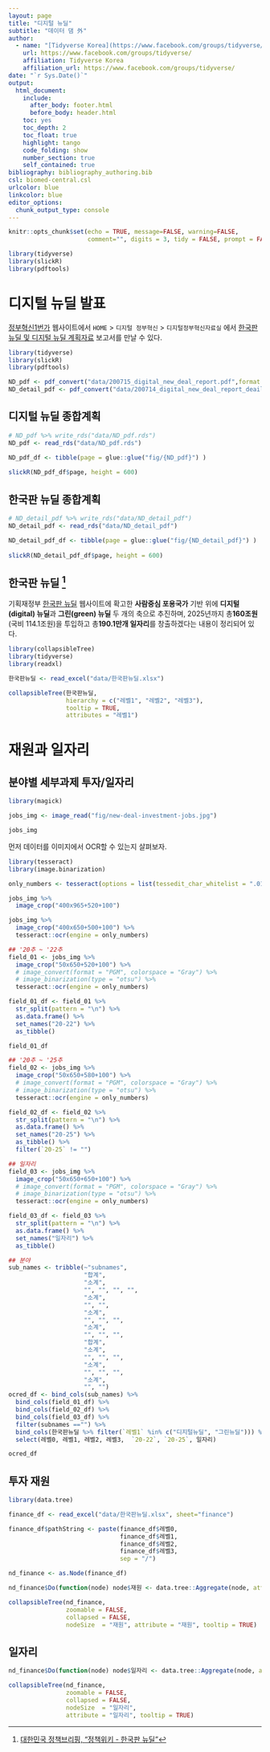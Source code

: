 ```yaml
---
layout: page
title: "디지털 뉴딜"
subtitle: "데이터 댐 外"
author:
  - name: "[Tidyverse Korea](https://www.facebook.com/groups/tidyverse/)"
    url: https://www.facebook.com/groups/tidyverse/
    affiliation: Tidyverse Korea
    affiliation_url: https://www.facebook.com/groups/tidyverse/
date: "`r Sys.Date()`"
output:
  html_document: 
    include:
      after_body: footer.html
      before_body: header.html
    toc: yes
    toc_depth: 2
    toc_float: true
    highlight: tango
    code_folding: show
    number_section: true
    self_contained: true
bibliography: bibliography_authoring.bib
csl: biomed-central.csl
urlcolor: blue
linkcolor: blue
editor_options: 
  chunk_output_type: console
---
```


```r
knitr::opts_chunk$set(echo = TRUE, message=FALSE, warning=FALSE,
                      comment="", digits = 3, tidy = FALSE, prompt = FALSE, fig.align = 'center')

library(tidyverse)
library(slickR)
library(pdftools)
```


# 디지털 뉴딜 발표 {#digital-new-deal}

[정부혁신1번가](https://www.innogov.go.kr/) 웹사이트에서 `HOME` > `디지털 정부혁신` > `디지털정부혁신자료실` 에서 [한국판 뉴딜 및 디지털 뉴딜 계획자료](https://www.innogov.go.kr/ucms/bbs/B0000051/view.do?nttId=4201&menuNo=300145&pageIndex=1) 보고서를 만날 수 있다.


```r
library(tidyverse)
library(slickR)
library(pdftools)

ND_pdf <- pdf_convert("data/200715_digital_new_deal_report.pdf",format = 'png',verbose = FALSE)
ND_detail_pdf <- pdf_convert("data/200714_digital_new_deal_report_deail.pdf",format = 'png',verbose = FALSE)
```

## 디지털 뉴딜 종합계획 {#digital-new-deal-detail}

```r
# ND_pdf %>% write_rds("data/ND_pdf.rds")
ND_pdf <- read_rds("data/ND_pdf.rds")

ND_pdf_df <- tibble(page = glue::glue("fig/{ND_pdf}") )
  
slickR(ND_pdf_df$page, height = 600)
```

## 한국판 뉴딜 종합계획 {#korean-new-deal}

```r
# ND_detail_pdf %>% write_rds("data/ND_detail_pdf")
ND_detail_pdf <- read_rds("data/ND_detail_pdf")

ND_detail_pdf_df <- tibble(page = glue::glue("fig/{ND_detail_pdf}") )
  
slickR(ND_detail_pdf_df$page, height = 600)
```

## 한국판 뉴딜 [^new-deal-with-money] {#korean-new-deal-moef}

[^new-deal-with-money]: [대한민국 정책브리핑, "정책위키 - 한국판 뉴딜"](http://www.korea.kr/special/policyCurationView.do?newsId=148874860)

기획재정부 [한국판 뉴딜](http://www.moef.go.kr/mp/nd/newDeal.do) 웹사이트에 확고한 **사람중심 포용국가** 기반 위에 **디지털(digital) 뉴딜**과 **그린(green) 뉴딜** 두 개의 축으로 추진하며, 2025년까지 총**160조원**(국비 114.1조원)을 투입하고 총**190.1만개 일자리**를 창출하겠다는 내용이 정리되어 있다.

```r
library(collapsibleTree)
library(tidyverse)
library(readxl)

한국판뉴딜 <- read_excel("data/한국판뉴딜.xlsx")

collapsibleTree(한국판뉴딜, 
                hierarchy = c("레벨1", "레벨2", "레벨3"),
                tooltip = TRUE,
                attributes = "레벨1")
```


# 재원과 일자리 {#investment-jobs}

## 분야별 세부과제 투자/일자리 {#investment-jobs-fig}

```r
library(magick)

jobs_img <- image_read("fig/new-deal-investment-jobs.jpg")

jobs_img
```

먼저 데이터를 이미지에서 OCR할 수 있는지 살펴보자.

```r
library(tesseract)
library(image.binarization)

only_numbers <- tesseract(options = list(tessedit_char_whitelist = ".0123456789"))

jobs_img %>% 
  image_crop("400x965+520+100")

jobs_img %>% 
  image_crop("400x650+500+100") %>% 
  tesseract::ocr(engine = only_numbers)

## '20추 ~ '22추    
field_01 <- jobs_img %>% 
  image_crop("50x650+520+100") %>% 
  # image_convert(format = "PGM", colorspace = "Gray") %>% 
  # image_binarization(type = "otsu") %>% 
  tesseract::ocr(engine = only_numbers) 

field_01_df <- field_01 %>% 
  str_split(pattern = "\n") %>% 
  as.data.frame() %>% 
  set_names("20-22") %>% 
  as_tibble()

field_01_df

## '20추 ~ '25추    
field_02 <- jobs_img %>% 
  image_crop("50x650+580+100") %>% 
  # image_convert(format = "PGM", colorspace = "Gray") %>% 
  # image_binarization(type = "otsu") %>% 
  tesseract::ocr(engine = only_numbers) 

field_02_df <- field_02 %>% 
  str_split(pattern = "\n") %>% 
  as.data.frame() %>% 
  set_names("20-25") %>% 
  as_tibble() %>% 
  filter(`20-25` != "")

## 일자리
field_03 <- jobs_img %>% 
  image_crop("50x650+650+100") %>% 
  # image_convert(format = "PGM", colorspace = "Gray") %>% 
  # image_binarization(type = "otsu") %>% 
  tesseract::ocr(engine = only_numbers) 

field_03_df <- field_03 %>% 
  str_split(pattern = "\n") %>% 
  as.data.frame() %>% 
  set_names("일자리") %>% 
  as_tibble()

## 분야
sub_names <- tribble(~"subnames",
                     "합계",
                     "소계",
                     "", "", "", "",
                     "소계",
                     "", "",
                     "소계",
                     "", "", "",
                     "소계",
                     "", "", "",
                     "합계",
                     "소계",
                     "", "", "",
                     "소계",
                     "", "", "",
                     "소계",
                     "", "")
ocred_df <- bind_cols(sub_names) %>% 
  bind_cols(field_01_df) %>% 
  bind_cols(field_02_df) %>% 
  bind_cols(field_03_df) %>% 
  filter(subnames =="") %>% 
  bind_cols(한국판뉴딜 %>% filter(`레벨1` %in% c("디지털뉴딜", "그린뉴딜"))) %>% 
  select(레벨0, 레벨1, 레벨2, 레벨3,  `20-22`, `20-25`, 일자리)

ocred_df
```

## 투자 재원 {#investment-finance}

```r
library(data.tree)

finance_df <- read_excel("data/한국판뉴딜.xlsx", sheet="finance")

finance_df$pathString <- paste(finance_df$레벨0,
                               finance_df$레벨1, 
                               finance_df$레벨2,
                               finance_df$레벨3,
                               sep = "/")

nd_finance <- as.Node(finance_df)

nd_finance$Do(function(node) node$재원 <- data.tree::Aggregate(node, attribute = "재원", aggFun = sum))

collapsibleTree(nd_finance, 
                zoomable = FALSE,
                collapsed = FALSE,
                nodeSize  = "재원", attribute = "재원", tooltip = TRUE)

```


## 일자리 {#investment-finance-jobs}

```r

nd_finance$Do(function(node) node$일자리 <- data.tree::Aggregate(node, attribute = "일자리", aggFun = sum))

collapsibleTree(nd_finance, 
                zoomable = FALSE,
                collapsed = FALSE,
                nodeSize  = "일자리", 
                attribute = "일자리", tooltip = TRUE)

```